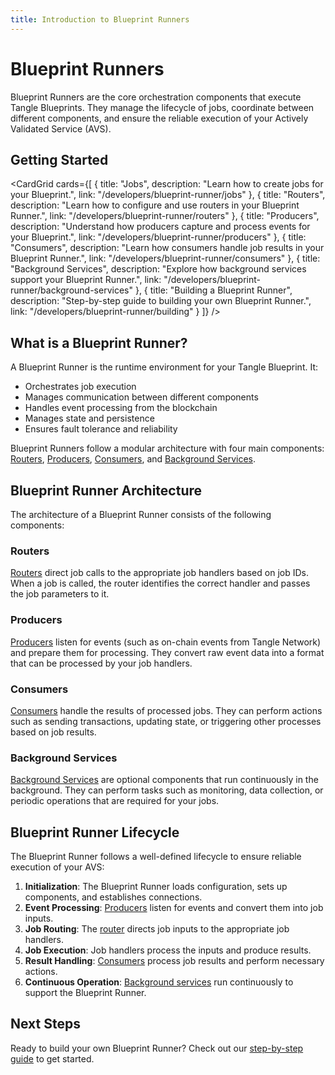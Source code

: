 ```yaml
---
title: Introduction to Blueprint Runners
---
```



# Blueprint Runners

Blueprint Runners are the core orchestration components that execute Tangle Blueprints. They manage the lifecycle of jobs, coordinate between different components, and ensure the reliable execution of your Actively Validated Service (AVS).

## Getting Started

<CardGrid
  cards={[
    {
      title: "Jobs",
      description: "Learn how to create jobs for your Blueprint.",
      link: "/developers/blueprint-runner/jobs"
    },
    {
      title: "Routers",
      description: "Learn how to configure and use routers in your Blueprint Runner.",
      link: "/developers/blueprint-runner/routers"
    },
    {
      title: "Producers",
      description: "Understand how producers capture and process events for your Blueprint.",
      link: "/developers/blueprint-runner/producers"
    },
    {
      title: "Consumers",
      description: "Learn how consumers handle job results in your Blueprint Runner.",
      link: "/developers/blueprint-runner/consumers"
    },
    {
      title: "Background Services",
      description: "Explore how background services support your Blueprint Runner.",
      link: "/developers/blueprint-runner/background-services"
    },
    {
      title: "Building a Blueprint Runner",
      description: "Step-by-step guide to building your own Blueprint Runner.",
      link: "/developers/blueprint-runner/building"
    }
  ]}
/>

## What is a Blueprint Runner?

A Blueprint Runner is the runtime environment for your Tangle Blueprint. It:

- Orchestrates job execution
- Manages communication between different components
- Handles event processing from the blockchain
- Manages state and persistence
- Ensures fault tolerance and reliability

Blueprint Runners follow a modular architecture with four main components: [Routers](/developers/blueprint-runner/routers), [Producers](/developers/blueprint-runner/producers), [Consumers](/developers/blueprint-runner/consumers), and [Background Services](/developers/blueprint-runner/background-services).

## Blueprint Runner Architecture

The architecture of a Blueprint Runner consists of the following components:

### Routers

[Routers](/developers/blueprint-runner/routers) direct job calls to the appropriate job handlers based on job IDs. When a job is called, the router identifies the correct handler and passes the job parameters to it.

### Producers

[Producers](/developers/blueprint-runner/producers) listen for events (such as on-chain events from Tangle Network) and prepare them for processing. They convert raw event data into a format that can be processed by your job handlers.

### Consumers

[Consumers](/developers/blueprint-runner/consumers) handle the results of processed jobs. They can perform actions such as sending transactions, updating state, or triggering other processes based on job results.

### Background Services

[Background Services](/developers/blueprint-runner/background-services) are optional components that run continuously in the background. They can perform tasks such as monitoring, data collection, or periodic operations that are required for your jobs.

## Blueprint Runner Lifecycle

The Blueprint Runner follows a well-defined lifecycle to ensure reliable execution of your AVS:

1. **Initialization**: The Blueprint Runner loads configuration, sets up components, and establishes connections.
2. **Event Processing**: [Producers](/developers/blueprint-runner/producers) listen for events and convert them into job inputs.
3. **Job Routing**: The [router](/developers/blueprint-runner/routers) directs job inputs to the appropriate job handlers.
4. **Job Execution**: Job handlers process the inputs and produce results.
5. **Result Handling**: [Consumers](/developers/blueprint-runner/consumers) process job results and perform necessary actions.
6. **Continuous Operation**: [Background services](/developers/blueprint-runner/background-services) run continuously to support the Blueprint Runner.

## Next Steps

Ready to build your own Blueprint Runner? Check out our [step-by-step guide](/developers/blueprint-runner/building) to get started.
